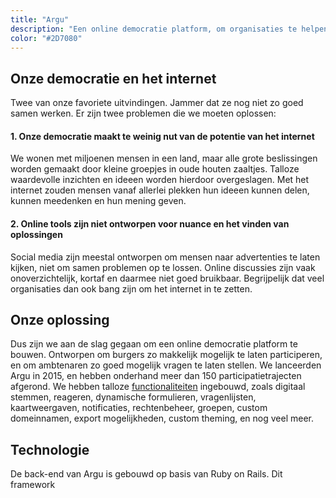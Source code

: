 ```yaml
---
title: "Argu"
description: "Een online democratie platform, om organisaties te helpen hun achterban te bereiken."
color: "#2D7080"
---
```


## Onze democratie en het internet

Twee van onze favoriete uitvindingen.
Jammer dat ze nog niet zo goed samen werken.
Er zijn twee problemen die we moeten oplossen:

#### 1. Onze democratie maakt te weinig nut van de potentie van het internet

We wonen met miljoenen mensen in een land, maar alle grote beslissingen worden gemaakt door kleine groepjes in oude houten zaaltjes.
Talloze waardevolle inzichten en ideeen worden hierdoor overgeslagen.
Met het internet zouden mensen vanaf allerlei plekken hun ideeen kunnen delen, kunnen meedenken en hun mening geven.

#### 2. Online tools zijn niet ontworpen voor nuance en het vinden van oplossingen

Social media zijn meestal ontworpen om mensen naar advertenties te laten kijken, niet om samen problemen op te lossen.
Online discussies zijn vaak onoverzichtelijk, kortaf en daarmee niet goed bruikbaar.
Begrijpelijk dat veel organisaties dan ook bang zijn om het internet in te zetten.

## Onze oplossing

Dus zijn we aan de slag gegaan om een online democratie platform te bouwen.
Ontworpen om burgers zo makkelijk mogelijk te laten participeren, en om ambtenaren zo goed mogelijk vragen te laten stellen.
We lanceerden Argu in 2015, en hebben onderhand meer dan 150 participatietrajecten afgerond.
We hebben talloze [functionaliteiten](https://argu.co/info/functionaliteiten) ingebouwd, zoals digitaal stemmen, reageren, dynamische formulieren, vragenlijsten, kaartweergaven, notificaties, rechtenbeheer, groepen, custom domeinnamen, export mogelijkheden, custom theming, en nog veel meer.

## Technologie

De back-end van Argu is gebouwd op basis van Ruby on Rails.
Dit framework
